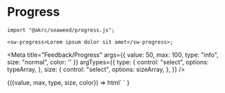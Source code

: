 
# Progress


```tsx
import "@akrc/seaweed/progress.js";

<sw-progress>Lorem ipsum dolor sit amet</sw-progress>;
```

<Meta
    title="Feedback/Progress"
    args={{
        value: 50,
        max: 100,
        type: "info",
        size: "normal",
        color: ''
    }}
    argTypes={{
        type: {
            control: "select",
            options: typeArray,
        },
        size: {
            control: "select",
            options: sizeArray,
        },
    }}
/>

<Canvas>
    <Story name="Page">
        {({value, max, type, size, color}) =>
            html`
                <sw-progress value=${value} max=${max} type=${type} size=${size} color=${color}></sw-progress>
            `
        }
    </Story>
</Canvas>
